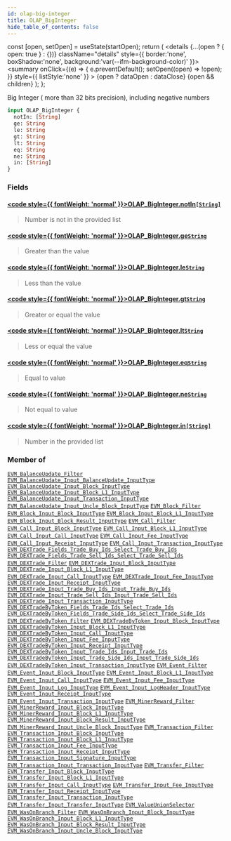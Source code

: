 ```yaml
---
id: olap-big-integer
title: OLAP_BigInteger
hide_table_of_contents: false
---
```







  const [open, setOpen] = useState(startOpen);
  return (
    <details {...(open ? { open: true } : {})} className="details" style={{ border:'none', boxShadow:'none', background:'var(--ifm-background-color)' }}>
      <summary
        onClick={(e) => {
          e.preventDefault();
          setOpen((open) => !open);
        }}
        style={{ listStyle:'none' }}
      >
      {open ? dataOpen : dataClose}
      </summary>
      {open && children}
    </details>
  );
};




Big Integer ( more than 32 bits precision), including negative numbers


```graphql
input OLAP_BigInteger {
  notIn: [String]
  ge: String
  le: String
  gt: String
  lt: String
  eq: String
  ne: String
  in: [String]
}
```




### Fields

#### [<code style={{ fontWeight: 'normal' }}>OLAP_BigInteger.<b>notIn</b></code>](#)<Bullet />[`[String]`](/docs/graphql-reference/scalars/string) <Badge class="secondary" text="list"/> <Badge class="secondary" text="scalar"/>
> Number is not in the provided list
> 

#### [<code style={{ fontWeight: 'normal' }}>OLAP_BigInteger.<b>ge</b></code>](#)<Bullet />[`String`](/docs/graphql-reference/scalars/string) <Badge class="secondary" text="scalar"/>
> Greater than the value
> 

#### [<code style={{ fontWeight: 'normal' }}>OLAP_BigInteger.<b>le</b></code>](#)<Bullet />[`String`](/docs/graphql-reference/scalars/string) <Badge class="secondary" text="scalar"/>
> Less than the value
> 

#### [<code style={{ fontWeight: 'normal' }}>OLAP_BigInteger.<b>gt</b></code>](#)<Bullet />[`String`](/docs/graphql-reference/scalars/string) <Badge class="secondary" text="scalar"/>
> Greater or equal the value
> 

#### [<code style={{ fontWeight: 'normal' }}>OLAP_BigInteger.<b>lt</b></code>](#)<Bullet />[`String`](/docs/graphql-reference/scalars/string) <Badge class="secondary" text="scalar"/>
> Less or equal the value
> 

#### [<code style={{ fontWeight: 'normal' }}>OLAP_BigInteger.<b>eq</b></code>](#)<Bullet />[`String`](/docs/graphql-reference/scalars/string) <Badge class="secondary" text="scalar"/>
> Equal to value
> 

#### [<code style={{ fontWeight: 'normal' }}>OLAP_BigInteger.<b>ne</b></code>](#)<Bullet />[`String`](/docs/graphql-reference/scalars/string) <Badge class="secondary" text="scalar"/>
> Not equal to value
> 

#### [<code style={{ fontWeight: 'normal' }}>OLAP_BigInteger.<b>in</b></code>](#)<Bullet />[`[String]`](/docs/graphql-reference/scalars/string) <Badge class="secondary" text="list"/> <Badge class="secondary" text="scalar"/>
> Number in the provided list
> 



### Member of

[`EVM_BalanceUpdate_Filter`](/docs/graphql-reference/inputs/evm-balance-update-filter)  <Badge class="secondary" text="input"/><Bullet />[`EVM_BalanceUpdate_Input_BalanceUpdate_InputType`](/docs/graphql-reference/inputs/evm-balance-update-input-balance-update-input-type)  <Badge class="secondary" text="input"/><Bullet />[`EVM_BalanceUpdate_Input_Block_InputType`](/docs/graphql-reference/inputs/evm-balance-update-input-block-input-type)  <Badge class="secondary" text="input"/><Bullet />[`EVM_BalanceUpdate_Input_Block_L1_InputType`](/docs/graphql-reference/inputs/evm-balance-update-input-block-l1-input-type)  <Badge class="secondary" text="input"/><Bullet />[`EVM_BalanceUpdate_Input_Transaction_InputType`](/docs/graphql-reference/inputs/evm-balance-update-input-transaction-input-type)  <Badge class="secondary" text="input"/><Bullet />[`EVM_BalanceUpdate_Input_Uncle_Block_InputType`](/docs/graphql-reference/inputs/evm-balance-update-input-uncle-block-input-type)  <Badge class="secondary" text="input"/><Bullet />[`EVM_Block_Filter`](/docs/graphql-reference/inputs/evm-block-filter)  <Badge class="secondary" text="input"/><Bullet />[`EVM_Block_Input_Block_InputType`](/docs/graphql-reference/inputs/evm-block-input-block-input-type)  <Badge class="secondary" text="input"/><Bullet />[`EVM_Block_Input_Block_L1_InputType`](/docs/graphql-reference/inputs/evm-block-input-block-l1-input-type)  <Badge class="secondary" text="input"/><Bullet />[`EVM_Block_Input_Block_Result_InputType`](/docs/graphql-reference/inputs/evm-block-input-block-result-input-type)  <Badge class="secondary" text="input"/><Bullet />[`EVM_Call_Filter`](/docs/graphql-reference/inputs/evm-call-filter)  <Badge class="secondary" text="input"/><Bullet />[`EVM_Call_Input_Block_InputType`](/docs/graphql-reference/inputs/evm-call-input-block-input-type)  <Badge class="secondary" text="input"/><Bullet />[`EVM_Call_Input_Block_L1_InputType`](/docs/graphql-reference/inputs/evm-call-input-block-l1-input-type)  <Badge class="secondary" text="input"/><Bullet />[`EVM_Call_Input_Call_InputType`](/docs/graphql-reference/inputs/evm-call-input-call-input-type)  <Badge class="secondary" text="input"/><Bullet />[`EVM_Call_Input_Fee_InputType`](/docs/graphql-reference/inputs/evm-call-input-fee-input-type)  <Badge class="secondary" text="input"/><Bullet />[`EVM_Call_Input_Receipt_InputType`](/docs/graphql-reference/inputs/evm-call-input-receipt-input-type)  <Badge class="secondary" text="input"/><Bullet />[`EVM_Call_Input_Transaction_InputType`](/docs/graphql-reference/inputs/evm-call-input-transaction-input-type)  <Badge class="secondary" text="input"/><Bullet />[`EVM_DEXTrade_Fields_Trade_Buy_Ids_Select_Trade_Buy_Ids`](/docs/graphql-reference/inputs/evm-dextrade-fields-trade-buy-ids-select-trade-buy-ids)  <Badge class="secondary" text="input"/><Bullet />[`EVM_DEXTrade_Fields_Trade_Sell_Ids_Select_Trade_Sell_Ids`](/docs/graphql-reference/inputs/evm-dextrade-fields-trade-sell-ids-select-trade-sell-ids)  <Badge class="secondary" text="input"/><Bullet />[`EVM_DEXTrade_Filter`](/docs/graphql-reference/inputs/evm-dextrade-filter)  <Badge class="secondary" text="input"/><Bullet />[`EVM_DEXTrade_Input_Block_InputType`](/docs/graphql-reference/inputs/evm-dextrade-input-block-input-type)  <Badge class="secondary" text="input"/><Bullet />[`EVM_DEXTrade_Input_Block_L1_InputType`](/docs/graphql-reference/inputs/evm-dextrade-input-block-l1-input-type)  <Badge class="secondary" text="input"/><Bullet />[`EVM_DEXTrade_Input_Call_InputType`](/docs/graphql-reference/inputs/evm-dextrade-input-call-input-type)  <Badge class="secondary" text="input"/><Bullet />[`EVM_DEXTrade_Input_Fee_InputType`](/docs/graphql-reference/inputs/evm-dextrade-input-fee-input-type)  <Badge class="secondary" text="input"/><Bullet />[`EVM_DEXTrade_Input_Receipt_InputType`](/docs/graphql-reference/inputs/evm-dextrade-input-receipt-input-type)  <Badge class="secondary" text="input"/><Bullet />[`EVM_DEXTrade_Input_Trade_Buy_Ids_Input_Trade_Buy_Ids`](/docs/graphql-reference/inputs/evm-dextrade-input-trade-buy-ids-input-trade-buy-ids)  <Badge class="secondary" text="input"/><Bullet />[`EVM_DEXTrade_Input_Trade_Sell_Ids_Input_Trade_Sell_Ids`](/docs/graphql-reference/inputs/evm-dextrade-input-trade-sell-ids-input-trade-sell-ids)  <Badge class="secondary" text="input"/><Bullet />[`EVM_DEXTrade_Input_Transaction_InputType`](/docs/graphql-reference/inputs/evm-dextrade-input-transaction-input-type)  <Badge class="secondary" text="input"/><Bullet />[`EVM_DEXTradeByToken_Fields_Trade_Ids_Select_Trade_Ids`](/docs/graphql-reference/inputs/evm-dextrade-by-token-fields-trade-ids-select-trade-ids)  <Badge class="secondary" text="input"/><Bullet />[`EVM_DEXTradeByToken_Fields_Trade_Side_Ids_Select_Trade_Side_Ids`](/docs/graphql-reference/inputs/evm-dextrade-by-token-fields-trade-side-ids-select-trade-side-ids)  <Badge class="secondary" text="input"/><Bullet />[`EVM_DEXTradeByToken_Filter`](/docs/graphql-reference/inputs/evm-dextrade-by-token-filter)  <Badge class="secondary" text="input"/><Bullet />[`EVM_DEXTradeByToken_Input_Block_InputType`](/docs/graphql-reference/inputs/evm-dextrade-by-token-input-block-input-type)  <Badge class="secondary" text="input"/><Bullet />[`EVM_DEXTradeByToken_Input_Block_L1_InputType`](/docs/graphql-reference/inputs/evm-dextrade-by-token-input-block-l1-input-type)  <Badge class="secondary" text="input"/><Bullet />[`EVM_DEXTradeByToken_Input_Call_InputType`](/docs/graphql-reference/inputs/evm-dextrade-by-token-input-call-input-type)  <Badge class="secondary" text="input"/><Bullet />[`EVM_DEXTradeByToken_Input_Fee_InputType`](/docs/graphql-reference/inputs/evm-dextrade-by-token-input-fee-input-type)  <Badge class="secondary" text="input"/><Bullet />[`EVM_DEXTradeByToken_Input_Receipt_InputType`](/docs/graphql-reference/inputs/evm-dextrade-by-token-input-receipt-input-type)  <Badge class="secondary" text="input"/><Bullet />[`EVM_DEXTradeByToken_Input_Trade_Ids_Input_Trade_Ids`](/docs/graphql-reference/inputs/evm-dextrade-by-token-input-trade-ids-input-trade-ids)  <Badge class="secondary" text="input"/><Bullet />[`EVM_DEXTradeByToken_Input_Trade_Side_Ids_Input_Trade_Side_Ids`](/docs/graphql-reference/inputs/evm-dextrade-by-token-input-trade-side-ids-input-trade-side-ids)  <Badge class="secondary" text="input"/><Bullet />[`EVM_DEXTradeByToken_Input_Transaction_InputType`](/docs/graphql-reference/inputs/evm-dextrade-by-token-input-transaction-input-type)  <Badge class="secondary" text="input"/><Bullet />[`EVM_Event_Filter`](/docs/graphql-reference/inputs/evm-event-filter)  <Badge class="secondary" text="input"/><Bullet />[`EVM_Event_Input_Block_InputType`](/docs/graphql-reference/inputs/evm-event-input-block-input-type)  <Badge class="secondary" text="input"/><Bullet />[`EVM_Event_Input_Block_L1_InputType`](/docs/graphql-reference/inputs/evm-event-input-block-l1-input-type)  <Badge class="secondary" text="input"/><Bullet />[`EVM_Event_Input_Call_InputType`](/docs/graphql-reference/inputs/evm-event-input-call-input-type)  <Badge class="secondary" text="input"/><Bullet />[`EVM_Event_Input_Fee_InputType`](/docs/graphql-reference/inputs/evm-event-input-fee-input-type)  <Badge class="secondary" text="input"/><Bullet />[`EVM_Event_Input_Log_InputType`](/docs/graphql-reference/inputs/evm-event-input-log-input-type)  <Badge class="secondary" text="input"/><Bullet />[`EVM_Event_Input_LogHeader_InputType`](/docs/graphql-reference/inputs/evm-event-input-log-header-input-type)  <Badge class="secondary" text="input"/><Bullet />[`EVM_Event_Input_Receipt_InputType`](/docs/graphql-reference/inputs/evm-event-input-receipt-input-type)  <Badge class="secondary" text="input"/><Bullet />[`EVM_Event_Input_Transaction_InputType`](/docs/graphql-reference/inputs/evm-event-input-transaction-input-type)  <Badge class="secondary" text="input"/><Bullet />[`EVM_MinerReward_Filter`](/docs/graphql-reference/inputs/evm-miner-reward-filter)  <Badge class="secondary" text="input"/><Bullet />[`EVM_MinerReward_Input_Block_InputType`](/docs/graphql-reference/inputs/evm-miner-reward-input-block-input-type)  <Badge class="secondary" text="input"/><Bullet />[`EVM_MinerReward_Input_Block_L1_InputType`](/docs/graphql-reference/inputs/evm-miner-reward-input-block-l1-input-type)  <Badge class="secondary" text="input"/><Bullet />[`EVM_MinerReward_Input_Block_Result_InputType`](/docs/graphql-reference/inputs/evm-miner-reward-input-block-result-input-type)  <Badge class="secondary" text="input"/><Bullet />[`EVM_MinerReward_Input_Uncle_Block_InputType`](/docs/graphql-reference/inputs/evm-miner-reward-input-uncle-block-input-type)  <Badge class="secondary" text="input"/><Bullet />[`EVM_Transaction_Filter`](/docs/graphql-reference/inputs/evm-transaction-filter)  <Badge class="secondary" text="input"/><Bullet />[`EVM_Transaction_Input_Block_InputType`](/docs/graphql-reference/inputs/evm-transaction-input-block-input-type)  <Badge class="secondary" text="input"/><Bullet />[`EVM_Transaction_Input_Block_L1_InputType`](/docs/graphql-reference/inputs/evm-transaction-input-block-l1-input-type)  <Badge class="secondary" text="input"/><Bullet />[`EVM_Transaction_Input_Fee_InputType`](/docs/graphql-reference/inputs/evm-transaction-input-fee-input-type)  <Badge class="secondary" text="input"/><Bullet />[`EVM_Transaction_Input_Receipt_InputType`](/docs/graphql-reference/inputs/evm-transaction-input-receipt-input-type)  <Badge class="secondary" text="input"/><Bullet />[`EVM_Transaction_Input_Signature_InputType`](/docs/graphql-reference/inputs/evm-transaction-input-signature-input-type)  <Badge class="secondary" text="input"/><Bullet />[`EVM_Transaction_Input_Transaction_InputType`](/docs/graphql-reference/inputs/evm-transaction-input-transaction-input-type)  <Badge class="secondary" text="input"/><Bullet />[`EVM_Transfer_Filter`](/docs/graphql-reference/inputs/evm-transfer-filter)  <Badge class="secondary" text="input"/><Bullet />[`EVM_Transfer_Input_Block_InputType`](/docs/graphql-reference/inputs/evm-transfer-input-block-input-type)  <Badge class="secondary" text="input"/><Bullet />[`EVM_Transfer_Input_Block_L1_InputType`](/docs/graphql-reference/inputs/evm-transfer-input-block-l1-input-type)  <Badge class="secondary" text="input"/><Bullet />[`EVM_Transfer_Input_Call_InputType`](/docs/graphql-reference/inputs/evm-transfer-input-call-input-type)  <Badge class="secondary" text="input"/><Bullet />[`EVM_Transfer_Input_Fee_InputType`](/docs/graphql-reference/inputs/evm-transfer-input-fee-input-type)  <Badge class="secondary" text="input"/><Bullet />[`EVM_Transfer_Input_Receipt_InputType`](/docs/graphql-reference/inputs/evm-transfer-input-receipt-input-type)  <Badge class="secondary" text="input"/><Bullet />[`EVM_Transfer_Input_Transaction_InputType`](/docs/graphql-reference/inputs/evm-transfer-input-transaction-input-type)  <Badge class="secondary" text="input"/><Bullet />[`EVM_Transfer_Input_Transfer_InputType`](/docs/graphql-reference/inputs/evm-transfer-input-transfer-input-type)  <Badge class="secondary" text="input"/><Bullet />[`EVM_ValueUnionSelector`](/docs/graphql-reference/inputs/evm-value-union-selector)  <Badge class="secondary" text="input"/><Bullet />[`EVM_WasOnBranch_Filter`](/docs/graphql-reference/inputs/evm-was-on-branch-filter)  <Badge class="secondary" text="input"/><Bullet />[`EVM_WasOnBranch_Input_Block_InputType`](/docs/graphql-reference/inputs/evm-was-on-branch-input-block-input-type)  <Badge class="secondary" text="input"/><Bullet />[`EVM_WasOnBranch_Input_Block_L1_InputType`](/docs/graphql-reference/inputs/evm-was-on-branch-input-block-l1-input-type)  <Badge class="secondary" text="input"/><Bullet />[`EVM_WasOnBranch_Input_Block_Result_InputType`](/docs/graphql-reference/inputs/evm-was-on-branch-input-block-result-input-type)  <Badge class="secondary" text="input"/><Bullet />[`EVM_WasOnBranch_Input_Uncle_Block_InputType`](/docs/graphql-reference/inputs/evm-was-on-branch-input-uncle-block-input-type)  <Badge class="secondary" text="input"/>

